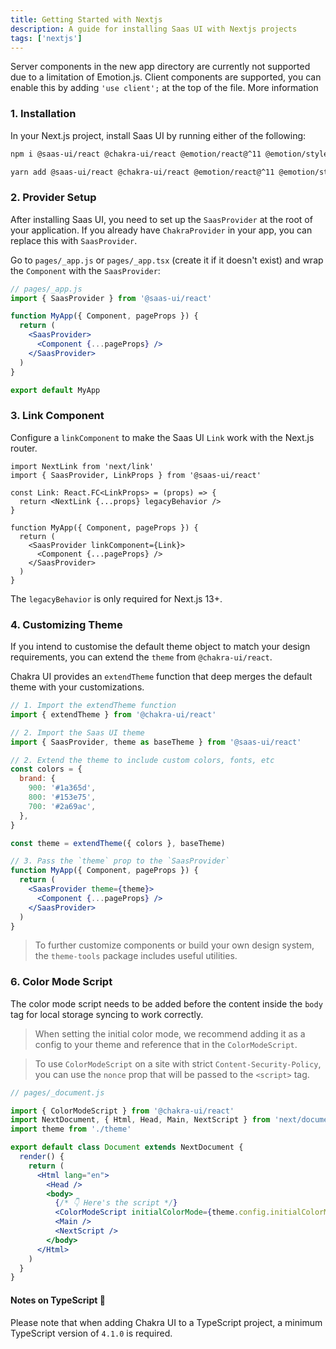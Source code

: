 ```yaml
---
title: Getting Started with Nextjs
description: A guide for installing Saas UI with Nextjs projects
tags: ['nextjs']
---
```


<Info>
Server components in the new app directory are currently not supported due to a limitation of Emotion.js. 
Client components are supported, you can enable this by adding <code>'use client';</code> at the top of the file.

<Link
  href="https://github.com/emotion-js/emotion/issues/2928"
  fontWeight="bold"
>
  More information
</Link>

</Info>

### 1. Installation

In your Next.js project, install Saas UI by running either of the following:

```bash
npm i @saas-ui/react @chakra-ui/react @emotion/react@^11 @emotion/styled@^11 framer-motion@^6
```

```bash
yarn add @saas-ui/react @chakra-ui/react @emotion/react@^11 @emotion/styled@^11 framer-motion@^6
```

### 2. Provider Setup

After installing Saas UI, you need to set up the `SaasProvider` at the root
of your application. If you already have `ChakraProvider` in your app, you can replace this with `SaasProvider`.

Go to `pages/_app.js` or `pages/_app.tsx` (create it if it doesn't exist) and
wrap the `Component` with the `SaasProvider`:

```jsx live=false
// pages/_app.js
import { SaasProvider } from '@saas-ui/react'

function MyApp({ Component, pageProps }) {
  return (
    <SaasProvider>
      <Component {...pageProps} />
    </SaasProvider>
  )
}

export default MyApp
```

### 3. Link Component

Configure a `linkComponent` to make the Saas UI `Link` work with the Next.js router.

```tsx
import NextLink from 'next/link'
import { SaasProvider, LinkProps } from '@saas-ui/react'

const Link: React.FC<LinkProps> = (props) => {
  return <NextLink {...props} legacyBehavior />
}

function MyApp({ Component, pageProps }) {
  return (
    <SaasProvider linkComponent={Link}>
      <Component {...pageProps} />
    </SaasProvider>
  )
}
```

The `legacyBehavior` is only required for Next.js 13+.

### 4. Customizing Theme

If you intend to customise the default theme object to match your design
requirements, you can extend the `theme` from `@chakra-ui/react`.

Chakra UI provides an `extendTheme` function that deep merges the default theme
with your customizations.

```jsx live=false
// 1. Import the extendTheme function
import { extendTheme } from '@chakra-ui/react'

// 2. Import the Saas UI theme
import { SaasProvider, theme as baseTheme } from '@saas-ui/react'

// 2. Extend the theme to include custom colors, fonts, etc
const colors = {
  brand: {
    900: '#1a365d',
    800: '#153e75',
    700: '#2a69ac',
  },
}

const theme = extendTheme({ colors }, baseTheme)

// 3. Pass the `theme` prop to the `SaasProvider`
function MyApp({ Component, pageProps }) {
  return (
    <SaasProvider theme={theme}>
      <Component {...pageProps} />
    </SaasProvider>
  )
}
```

> To further customize components or build your own design system, the
> `theme-tools` package includes useful utilities.

### 6. Color Mode Script

The color mode script needs to be added before the content inside the `body` tag
for local storage syncing to work correctly.

> When setting the initial color mode, we recommend adding it as a config to
> your theme and reference that in the `ColorModeScript`.

> To use `ColorModeScript` on a site with strict `Content-Security-Policy`, you
> can use the `nonce` prop that will be passed to the `<script>` tag.

```jsx live=false ln={14}
// pages/_document.js

import { ColorModeScript } from '@chakra-ui/react'
import NextDocument, { Html, Head, Main, NextScript } from 'next/document'
import theme from './theme'

export default class Document extends NextDocument {
  render() {
    return (
      <Html lang="en">
        <Head />
        <body>
          {/* 👇 Here's the script */}
          <ColorModeScript initialColorMode={theme.config.initialColorMode} />
          <Main />
          <NextScript />
        </body>
      </Html>
    )
  }
}
```

#### Notes on TypeScript 🚨

Please note that when adding Chakra UI to a TypeScript project, a minimum
TypeScript version of `4.1.0` is required.

